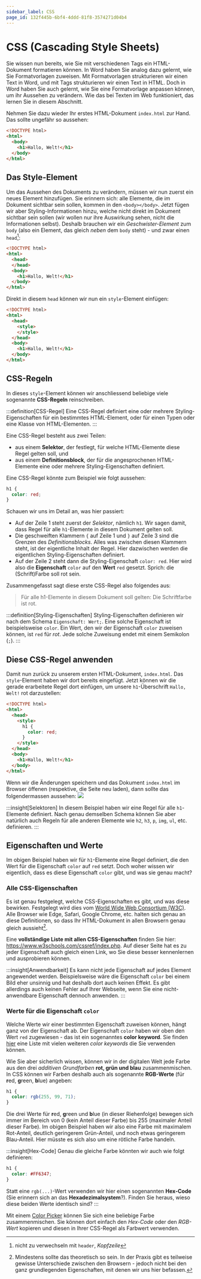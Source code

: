 ```yaml
---
sidebar_label: CSS
page_id: 132f445b-6bf4-4ddd-81f8-3574271d04b4
---
```



# CSS (Cascading Style Sheets)
Sie wissen nun bereits, wie Sie mit verschiedenen Tags ein HTML-Dokument formatieren können. In Word haben Sie analog dazu gelernt, wie Sie Formatvorlagen zuweisen. Mit Formatvorlagen strukturieren wir einen Text in Word, und mit Tags strukturieren wir einen Text in HTML. Doch in Word haben Sie auch gelernt, wie Sie eine Formatvorlage anpassen können, um ihr Aussehen zu verändern. Wie das bei Texten im Web funktioniert, das lernen Sie in diesem Abschnitt.

Nehmen Sie dazu wieder Ihr erstes HTML-Dokument `index.html` zur Hand. Das sollte ungefähr so aussehen:
```html showLineNumbers
<!DOCTYPE html>
<html>
  <body>
    <h1>Hallo, Welt!</h1>
  </body>
</html>
```

## Das Style-Element
Um das Aussehen des Dokuments zu verändern, müssen wir nun zuerst ein neues Element hinzufügen. Sie erinnern sich: alle Elemente, die im Dokument sichtbar sein sollen, kommen in den `<body></body>`. Jetzt fügen wir aber Styling-Informationen hinzu, welche nicht direkt im Dokument sichtbar sein sollen (wir wollen nur ihre Auswirkung sehen, nicht die Informationen selbst). Deshalb brauchen wir ein _Geschwister-Element_ zum `body` (also ein Element, das gleich _neben_ dem `body` steht) - und zwar einen `head`[^1]:
```html showLineNumbers {3-4}
<!DOCTYPE html>
<html>
  <head>
  </head>
  <body>
    <h1>Hallo, Welt!</h1>
  </body>
</html>
```

Direkt in diesem `head` können wir nun ein `style`-Element einfügen:
```html showLineNumbers {3-6}
<!DOCTYPE html>
<html>
  <head>
    <style>
    </style>
  </head>
  <body>
    <h1>Hallo, Welt!</h1>
  </body>
</html>
```

## CSS-Regeln
In dieses `style`-Element können wir anschliessend beliebige viele sogenannte **CSS-Regeln** reinschreiben.

:::definition[CSS-Regel]
Eine CSS-Regel definiert eine oder mehrere Styling-Eigenschaften für ein bestimmtes HTML-Element, oder für einen Typen oder eine Klasse von HTML-Elementen.
:::

Eine CSS-Regel besteht aus zwei Teilen:
- aus einem **Selektor**, der festlegt, für welche HTML-Elemente diese Regel gelten soll, und
- aus einem **Definitionsblock**, der für die angesprochenen HTML-Elemente eine oder mehrere Styling-Eigenschaften definiert.

Eine CSS-Regel könnte zum Beispiel wie folgt aussehen:

```css showLineNumbers
h1 {
  color: red;
}
```

Schauen wir uns im Detail an, was hier passiert:
- Auf der Zeile 1 steht zuerst der _Selektor_, nämlich `h1`. Wir sagen damit, dass Regel für alle `h1`-Elemente in diesem Dokument gelten soll.
- Die geschweiften Klammern `{` auf Zeile 1 und `}` auf Zeile 3 sind die Grenzen des _Definitionsblocks_. Alles was zwischen diesen Klammern steht, ist der eigentliche Inhalt der Regel. Hier dazwischen werden die eigentlichen Styling-Eigenschaften definiert.
- Auf der Zeile 2 steht dann die Styling-Eigenschaft `color: red`. Hier wird also die **Eigenschaft** `color` auf den **Wert** `red` gesetzt. Sprich: die (Schrift)Farbe soll rot sein.

Zusammengefasst sagt diese erste CSS-Regel also folgendes aus:
> Für alle h1-Elemente in diesem Dokument soll gelten: Die Schriftfarbe ist rot.

:::definition[Styling-Eigenschaften]
Styling-Eigenschaften definieren wir nach dem Schema `Eigenschaft: Wert;`. Eine solche Eigenschaft ist beispielsweise `color`. Ein Wert, den wir der Eigenschaft `color` zuweisen können, ist `red` für _rot_. Jede solche Zuweisung endet mit einem Semikolon (`;`).
:::

## Diese CSS-Regel anwenden
Damit nun zurück zu unserem ersten HTML-Dokument, `index.html`. Das `style`-Element haben wir dort bereits eingefügt. Jetzt können wir die gerade erarbeitete Regel dort einfügen, um unsere `h1`-Überschrift `Hallo, Welt!` rot darzustellen:
```html showLineNumbers {5-7}
<!DOCTYPE html>
<html>
  <head>
    <style>
      h1 {
        color: red;
      }
    </style>
  </head>
  <body>
    <h1>Hallo, Welt!</h1>
  </body>
</html>
```

Wenn wir die Änderungen speichern und das Dokument `index.html` im Browser öffenen (respektive, die Seite neu laden), dann sollte das folgendermassen aussehen:
<BrowserWindow url="C:\Benutzer\silas\Webseite\index.html">
  ![](img/hallo-welt-mit-styling.png)
</BrowserWindow>

:::insight[Selektoren]
In diesem Beispiel haben wir eine Regel für alle `h1`-Elemente definiert. Nach genau demselben Schema können Sie aber natürlich auch Regeln für alle anderen Elemente wie `h2`, `h3`, `p`, `img`, `ul`, etc. definieren.
:::

## Eigenschaften und Werte
Im obigen Beispiel haben wir für `h1`-Elemente eine Regel definiert, die den Wert für die Eigenschaft `color` auf `red` setzt. Doch woher wissen wir eigentlich, dass es diese Eigenschaft `color` gibt, und was sie genau macht?

### Alle CSS-Eigenschaften
Es ist genau festgelegt, welche CSS-Eigenschaften es gibt, und was diese bewirken. Festgelegt wird dies vom [World Wide Web Consortium (W3C)](https://www.w3.org/). Alle Browser wie Edge, Safari, Google Chrome, etc. halten sich genau an diese Definitionen, so dass Ihr HTML-Dokument in allen Browsern genau gleich aussieht[^2].

Eine **vollständige Liste mit allen CSS-Eigenschaften** finden Sie hier: https://www.w3schools.com/cssref/index.php. Auf dieser Seite hat es zu jeder Eigenschaft auch gleich einen Link, wo Sie diese besser kennenlernen und ausprobieren können.

:::insight[Anwendbarkeit]
Es kann nicht jede Eigenschaft auf jedes Element angewendet werden. Beispielsweise wäre die Eigenschaft `color` bei einem Bild eher unsinnig und hat deshalb dort auch keinen Effekt. Es gibt allerdings auch keinen Fehler auf Ihrer Webseite, wenn Sie eine nicht-anwendbare Eigenschaft dennoch anwenden.
:::

### Werte für die Eigenschaft `color`
Welche Werte wir einer bestimmten Eigenschaft zuweisen können, hängt ganz von der Eigenschaft ab. Der Eigenschaft `color` haben wir oben den Wert `red` zugewiesen - das ist ein sogenanntes **color keyword**. Sie finden [hier](https://www.w3schools.com/cssref/css_colors.php) eine Liste mit vielen weiteren _color keywords_ die Sie verwenden können.

Wie Sie aber sicherlich wissen, können wir in der digitalen Welt jede Farbe aus den drei _additiven Grundfarben_ **rot, grün und blau** zusammenmischen. In CSS können wir Farben deshalb auch als sogenannte **RGB-Werte** (für **r**ed, **g**reen, **b**lue) angeben:

```css showLineNumbers
h1 {
  color: rgb(255, 99, 71);
}
```

Die drei Werte für **r**ed, **g**reen und **b**lue (in dieser Riehenfolge) bewegen sich immer im Bereich von $0$ (kein Anteil dieser Farbe) bis $255$ (maximaler Anteil dieser Farbe). Im obigen Beispiel haben wir also eine Farbe mit maximalem Rot-Anteil, deutlich geringerem Grün-Anteil, und noch etwas geringerem Blau-Anteil. Hier müsste es sich also um eine rötliche Farbe handeln.

:::insight[Hex-Code]
Genau die gleiche Farbe könnten wir auch wie folgt definieren:
```css showLineNumbers
h1 {
  color: #FF6347;
}
```

Statt eine `rgb(...)`-Wert verwenden wir hier einen sogenannten **Hex-Code** (Sie erinnern sich an das **Hexadezimalsystem**?). Finden Sie heraus, wieso diese beiden Werte identisch sind?
:::

Mit einem [Color Picker](https://htmlcolorcodes.com/color-picker/) können Sie sich eine beliebige Farbe zusammenmischen. Sie können dort einfach den _Hex-Code_ oder den _RGB-Wert_ kopieren und diesen in Ihrer CSS-Regel als Farbwert verwenden.

[^1]: nicht zu verwechseln mit `header`, _Kopfzeile_
[^2]: Mindestens sollte das theoretisch so sein. In der Praxis gibt es teilweise gewisse Unterschiede zwischen den Browsern - jedoch nicht bei den ganz grundlegenden Eigenschaften, mit denen wir uns hier befassen.
